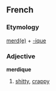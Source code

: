 ==French==
===Etymology===
[[merde|merd(e)]] + [[-ique#French|-ique]]

===Adjective===
'''merdique'''

# {{frslang}} [[shitty]], [[crappy]]